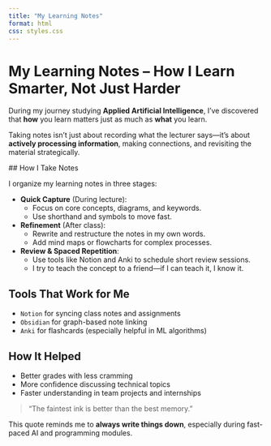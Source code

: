 ```yaml
---
title: "My Learning Notes"
format: html
css: styles.css
---
```


# My Learning Notes – How I Learn Smarter, Not Just Harder

During my journey studying **Applied Artificial Intelligence**, I've discovered that **how** you learn matters just as much as **what** you learn.

Taking notes isn't just about recording what the lecturer says—it’s about **actively processing information**, making connections, and revisiting the material strategically.

##️ How I Take Notes

I organize my learning notes in three stages:

- **Quick Capture** (During lecture):
  - Focus on core concepts, diagrams, and keywords.
  - Use shorthand and symbols to move fast.
- **Refinement** (After class):
  - Rewrite and restructure the notes in my own words.
  - Add mind maps or flowcharts for complex processes.
- **Review & Spaced Repetition**:
  - Use tools like Notion and Anki to schedule short review sessions.
  - I try to teach the concept to a friend—if I can teach it, I know it.

## Tools That Work for Me

- `Notion` for syncing class notes and assignments  
- `Obsidian` for graph-based note linking  
- `Anki` for flashcards (especially helpful in ML algorithms)

## How It Helped

- Better grades with less cramming
- More confidence discussing technical topics
- Faster understanding in team projects and internships

> “The faintest ink is better than the best memory.”

This quote reminds me to **always write things down**, especially during fast-paced AI and programming modules.

